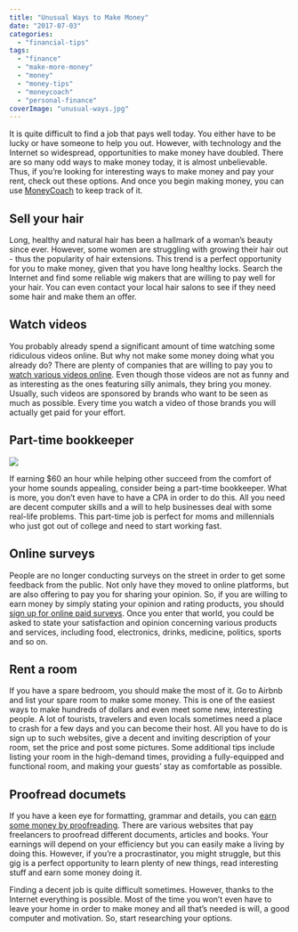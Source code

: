 ```yaml
---
title: "Unusual Ways to Make Money"
date: "2017-07-03"
categories: 
  - "financial-tips"
tags: 
  - "finance"
  - "make-more-money"
  - "money"
  - "money-tips"
  - "moneycoach"
  - "personal-finance"
coverImage: "unusual-ways.jpg"
---
```


It is quite difficult to find a job that pays well today. You either have to be lucky or have someone to help you out. However, with technology and the Internet so widespread, opportunities to make money have doubled. There are so many odd ways to make money today, it is almost unbelievable. Thus, if you’re looking for interesting ways to make money and pay your rent, check out these options. And once you begin making money, you can use [MoneyCoach](https://itunes.apple.com/us/app/moneycoach-personal-finance-bills-and-expenses/id989642198?mt=8) to keep track of it.

## Sell your hair

Long, healthy and natural hair has been a hallmark of a woman’s beauty since ever. However, some women are struggling with growing their hair out - thus the popularity of hair extensions. This trend is a perfect opportunity for you to make money, given that you have long healthy locks. Search the Internet and find some reliable wig makers that are willing to pay well for your hair. You can even contact your local hair salons to see if they need some hair and make them an offer.

## Watch videos

You probably already spend a significant amount of time watching some ridiculous videos online. But why not make some money doing what you already do? There are plenty of companies that are willing to pay you to [watch various videos online](http://moneypantry.com/make-money-watching-videos/). Even though those videos are not as funny and as interesting as the ones featuring silly animals, they bring you money. Usually, such videos are sponsored by brands who want to be seen as much as possible. Every time you watch a video of those brands you will actually get paid for your effort.

## Part-time bookkeeper

![](/images/blog-images/pexels-photo-210990.jpg)

If earning $60 an hour while helping other succeed from the comfort of your home sounds appealing, consider being a part-time bookkeeper. What is more, you don’t even have to have a CPA in order to do this. All you need are decent computer skills and a will to help businesses deal with some real-life problems. This part-time job is perfect for moms and millennials who just got out of college and need to start working fast.

## Online surveys

People are no longer conducting surveys on the street in order to get some feedback from the public. Not only have they moved to online platforms, but are also offering to pay you for sharing your opinion. So, if you are willing to earn money by simply stating your opinion and rating products, you should [sign up for online paid surveys](https://www.opinionoutpost.com/). Once you enter that world, you could be asked to state your satisfaction and opinion concerning various products and services, including food, electronics, drinks, medicine, politics, sports and so on.

## Rent a room

If you have a spare bedroom, you should make the most of it. Go to Airbnb and list your spare room to make some money. This is one of the easiest ways to make hundreds of dollars and even meet some new, interesting people. A lot of tourists, travelers and even locals sometimes need a place to crash for a few days and you can become their host. All you have to do is sign up to such websites, give a decent and inviting description of your room, set the price and post some pictures. Some additional tips include listing your room in the high-demand times, providing a fully-equipped and functional room, and making your guests’ stay as comfortable as possible.

## Proofread documets

If you have a keen eye for formatting, grammar and details, you can [earn some money by proofreading](http://www.wikihow.com/Become-an-Online-Proofreader). There are various websites that pay freelancers to proofread different documents, articles and books. Your earnings will depend on your efficiency but you can easily make a living by doing this. However, if you’re a procrastinator, you might struggle, but this gig is a perfect opportunity to learn plenty of new things, read interesting stuff and earn some money doing it.

Finding a decent job is quite difficult sometimes. However, thanks to the Internet everything is possible. Most of the time you won’t even have to leave your home in order to make money and all that’s needed is will, a good computer and motivation. So, start researching your options.
